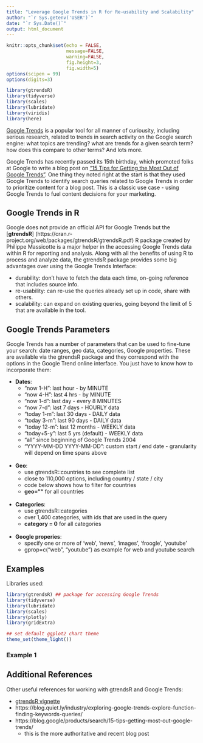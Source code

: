 ```yaml
---
title: "Leverage Google Trends in R for Re-usability and Scalability"
author: "`r Sys.getenv('USER')`"
date: "`r Sys.Date()`"
output: html_document
---
```


```r
knitr::opts_chunk$set(echo = FALSE,
                      message=FALSE,
                      warning=FALSE,
                      fig.height=3,
                      fig.width=5)
options(scipen = 99)
options(digits=3)

library(gtrendsR)
library(tidyverse)
library(scales)
library(lubridate)
library(viridis)
library(here)
```

[Google Trends](https://trends.google.com/trends/) is a popular tool for all manner of curiousity, including serious research, related to trends in search activity on the Google search engine: what topics are trending? what are trends for a given search term? how does this compare to other terms? And lots more.

Google Trends has recently passed its 15th birthday, which promoted folks at Google to write a blog post on ["15 Tips for Getting the Most Out of Google Trends"](https://blog.google/products/search/15-tips-getting-most-out-google-trends/). One thing they noted right at the start is that they used Google Trends to identify search queries related to Google Trends in order to prioritize content for a blog post. This is a classic use case - using Google Trends to fuel content decisions for your marketing.



## Google Trends in R

Google does not provide an official API for Google Trends but the [**gtrendsR**] (https://cran.r-project.org/web/packages/gtrendsR/gtrendsR.pdf) R package created by Philippe Massicotte is a major helper in the accessing Google Trends data within R for reporting and analysis. Along with all the benefits of using R to process and analyze data, the gtrendsR package provides some big advantages over using the Google Trends Interface:

* durability: don't have to fetch the data each time, on-going reference that includes source info.
* re-usability: can re-use the queries already set up in code, share with others.
* scalability: can expand on existing queries, going beyond the limit of 5 that are available in the tool.

## Google Trends Parameters

Google Trends has a number of parameters that can be used to fine-tune your search: date ranges, geo data, categories, Google properties. These are available via the gtrendsR package and they correspond with the options in the Google Trend online interface. You just have to know how to incorporate them:

* **Dates**:
    + "now 1-H": last hour - by MINUTE
    + "now 4-H": last 4 hrs - by MINUTE
    + "now 1-d": last day - every 8 MINUTES
    + "now 7-d": last 7 days - HOURLY data
    + "today 1-m": last 30 days - DAILY data
    + "today 3-m": last 90 days - DAILY data
    + "today 12-m": last 12 months - WEEKLY data
    + "today+5-y": last 5 yrs (default) - WEEKLY data
    + "all" since beginning of Google Trends 2004
    + "YYYY-MM-DD YYYY-MM-DD": custom start / end date - granularity will depend on time spans above
<br />    
* **Geo**:
   + use gtrendsR::countries to see complete list
   + close to 110,000 options, including country / state / city
   + code below shows how to filter for countries
   + **geo=""** for all countries
<br />   
* **Categories**:
    + use gtrendsR::categories
    + over 1,400 categories, with ids that are used in the query
    + **category = 0** for all categories
<br />    
* **Google properies**:
    + specify one or more of 'web', 'news', 'images', 'froogle', 'youtube'
    + gprop=c("web", "youtube") as example for web and youtube search

## Examples

Libraries used:

```r
library(gtrendsR) ## package for accessing Google Trends
library(tidyverse)
library(lubridate)
library(scales)
library(plotly)
library(gridExtra)

## set default ggplot2 chart theme
theme_set(theme_light())
```

### Example 1

## Additional References

Other useful references for working with gtrendsR and Google Trends:

* [gtrendsR vignette](https://cran.r-project.org/web/packages/gtrendsR/gtrendsR.pdf)
* https://blog.quiet.ly/industry/exploring-google-trends-explore-function-finding-keywords-queries/ 
* https://blog.google/products/search/15-tips-getting-most-out-google-trends/
    + this is the more authoritative and recent blog post


